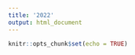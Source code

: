 ```yaml
---
title: '2022'
output: html_document
---
```


```r
knitr::opts_chunk$set(echo = TRUE)
```

